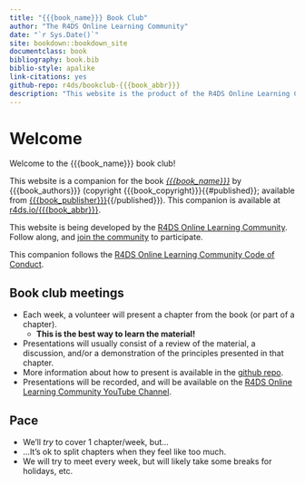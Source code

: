 ```yaml
--- 
title: "{{{book_name}}} Book Club"
author: "The R4DS Online Learning Community"
date: "`r Sys.Date()`"
site: bookdown::bookdown_site
documentclass: book
bibliography: book.bib
biblio-style: apalike
link-citations: yes
github-repo: r4ds/bookclub-{{{book_abbr}}}
description: "This website is the product of the R4DS Online Learning Community's {{{book_name}}} Book Club."
---
```


# Welcome {-}

Welcome to the {{{book_name}}} book club! 

This website is a companion for the book [_{{{book_name}}}_]({{{book_url}}}) by {{{book_authors}}} (copyright {{{book_copyright}}}{{#published}}; available from [{{{book_publisher}}}]({{{book_publisher_url}}}){{/published}}).
This companion is available at [r4ds.io/{{{book_abbr}}}](https://r4ds.io/{{{book_abbr}}}).

This website is being developed by the [R4DS Online Learning Community](https://rfordatasci.com). Follow along, and [join the community](https://r4ds.io/join) to participate.

This companion follows the [R4DS Online Learning Community Code of Conduct](https://r4ds.io/conduct).

## Book club meetings {-}

- Each week, a volunteer will present a chapter from the book (or part of a chapter).
  - **This is the best way to learn the material!**
- Presentations will usually consist of a review of the material, a discussion, and/or a demonstration of the principles presented in that chapter.
- More information about how to present is available in the [github repo](https://github.com/r4ds/bookclub-{{{book_abbr}}}).
- Presentations will be recorded, and will be available on the [R4DS Online Learning Community YouTube Channel](https://r4ds.io/youtube).

## Pace {-}

- We'll _try_ to cover 1 chapter/week, but...
- ...It's ok to split chapters when they feel like too much.
- We will try to meet every week, but will likely take some breaks for holidays, etc.
